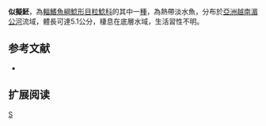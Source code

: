 {{Speciesbox 
| genus = Pseudobagarius
| species = similis
| status = LC
| status_system = IUCN3.1
| authority = [[Ng|Ng]]& [[Kottelat|Kottelat]], 1998
| synonyms = *''Akysis similis'', Ng & Kottelat, 1998
}}
'''似擬魾'''，為[[輻鰭魚綱|輻鰭魚綱]][[鯰形目|鯰形目]][[粒鯰科|粒鯰科]]的其中一[[種|種]]，為熱帶淡水魚，分布於[[亞洲|亞洲]][[越南|越南]][[湄公河|湄公河]]流域，體長可達5.1公分，棲息在底層水域，生活習性不明。

==参考文献==
*{{FishBase_species|genus=Pseudobagarius|species=similis|year=2015|month=2}}

== 扩展阅读 ==
{{refbegin}}
{{wikispecies-inline|Pseudobagarius similis|似擬魾}}
{{refend}}
{{Taxonbar|from=Q6410501}}

[[Category:擬魾屬|S]]